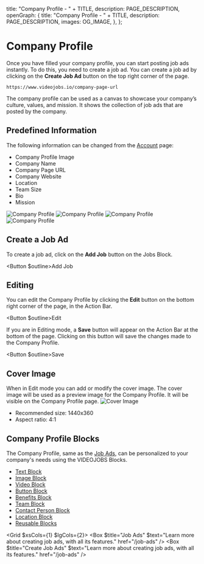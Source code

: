 
  title: "Company Profile - " + TITLE,
  description: PAGE_DESCRIPTION,
  openGraph: {
    title: "Company Profile - " + TITLE,
    description: PAGE_DESCRIPTION,
    images: OG_IMAGE,
  },
};

# Company Profile
Once you have filled your company profile, you can start posting job ads instantly. To do this, you need to create a job ad. You can create a job ad by clicking on the **Create Job Ad** button on the top right corner of the page.

```
https://www.videojobs.io/company-page-url
```

The company profile can be used as a canvas to showcase your company’s culture, values, and mission. It shows the collection of job ads that are posted by the company.

## Predefined Information
The following information can be changed from the [Account](/account/account-page) page:

 - Company Profile Image
 - Company Name
 - Company Page URL
 - Company Website
 - Location
 - Team Size
 - Bio
 - Mission

![Company Profile](/3-company-profile/company.jpg)
![Company Profile](/3-company-profile/team-location-categories.jpg)
![Company Profile](/3-company-profile/mission.jpg)
![Company Profile](/3-company-profile/bio.jpg)

## Create a Job Ad
To create a job ad, click on the **Add Job** button on the Jobs Block.

<Button $outline><Icon name="Plus" className="icon" />Add Job</Button>

## Editing 

You can edit the Company Profile by clicking the **Edit** button on the bottom right corner of the page, in the Action Bar.
 
<Button $outline><Icon name="SquarePen" className="icon" />Edit</Button>

If you are in Editing mode, a **Save** button will appear on the Action Bar at the bottom of the page. Clicking on this button will save the changes made to the Company Profile.

<Button $outline><Icon name="Save" className="icon" />Save</Button>
 
 ## Cover Image
 When in Edit mode you can add or modify the cover image. The cover image will be used as a preview image for the Company Profile. It will be visible on the Company Profile page.
![Cover Image](/3-company-profile/cover.jpg)

- Recommended size: 1440x360
- Aspect ratio: 4:1

 ## Company Profile Blocks

 The Company Profile, same as the [Job Ads](/job-ads), can be personalized to your company's needs using the VIDEOJOBS Blocks.

 - [Text Block](/creation/text-block)
 - [Image Block](/creation/image-block)
 - [Video Block](/creation/video-block)
 - [Button Block](/creation/button-block)
 - [Benefits Block](/creation/benefits-block)
 - [Team Block](/creation/team-block)
 - [Contact Person Block](/creation/contact-person-block)
 - [Location Block](/creation/location-block)
 - [Reusable Blocks](/creation/reusable-blocks)

<Grid $xsCols={1} $lgCols={2}>
  <Box $title="Job Ads" $text="Learn more about creating job ads, with all its features." href="/job-ads" />
  <Box $title="Create Job Ads" $text="Learn more about creating job ads, with all its features." href="/job-ads" />
</Grid>
